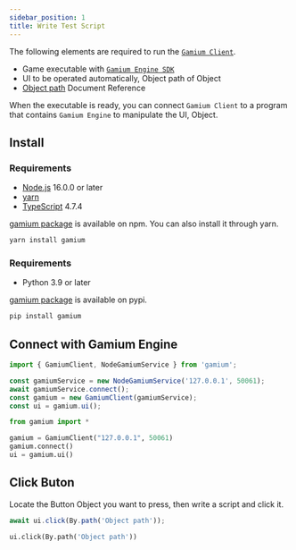 ```yaml
---
sidebar_position: 1
title: Write Test Script
---
```



The following elements are required to run the [`Gamium Client`](../get-started/introduction/#gamium-client).

- Game executable with [`Gamium Engine SDK`](../get-started/introduction/#gamium-engine)
- UI to be operated automatically, Object path of Object
- [Object path](object-path) Document Reference

When the executable is ready, you can connect `Gamium Client` to a program that contains `Gamium Engine` to manipulate the UI, Object.

## Install

<Tabs groupId="language" defaultValue="ts">
<TabItem value="ts" label="TypeScript" default>

### Requirements

- [Node.js](https://nodejs.org) 16.0.0 or later
- [yarn](https://yarnpkg.com/)
- [TypeScript](https://www.typescriptlang.org/) 4.7.4

[gamium package](https://www.npmjs.com/package/gamium) is available on npm.
You can also install it through yarn.

```bash
yarn install gamium
```

</TabItem>

<TabItem value="py" label="Python" default>

### Requirements

- Python 3.9 or later

[gamium package](https://pypi.org/project/gamium) is available on pypi.

```bash
pip install gamium
```

</TabItem>
</Tabs>

## Connect with Gamium Engine

<Tabs groupId="language" defaultValue="ts">
<TabItem value="ts" label="TypeScript" default>

```ts
import { GamiumClient, NodeGamiumService } from 'gamium';

const gamiumService = new NodeGamiumService('127.0.0.1', 50061);
await gamiumService.connect();
const gamium = new GamiumClient(gamiumService);
const ui = gamium.ui();
```

</TabItem>

<TabItem value="py" label="Python" default>

```python
from gamium import *

gamium = GamiumClient("127.0.0.1", 50061)
gamium.connect()
ui = gamium.ui()
```

</TabItem>
</Tabs>

## Click Buton

Locate the Button Object you want to press, then write a script and click it.

<Tabs groupId="language" defaultValue="ts">
<TabItem value="ts" label="TypeScript" default>

```ts
await ui.click(By.path('Object path'));
```

</TabItem>
<TabItem value="py" label="Python" default>

```python
ui.click(By.path('Object path'))
```

</TabItem>
</Tabs>
